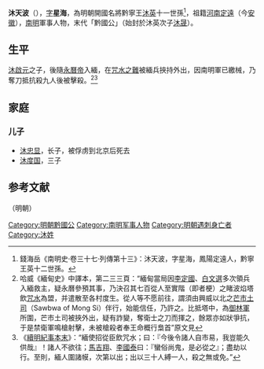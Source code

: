 '''沐天波'''（{{bd|1627年||1661年|8月13日|catIdx=M沐}}），[[表字|字]]'''星海'''，為明朝開國名將黔寧王[[沐英|沐英]]十一世孫<ref>錢海岳《南明史·卷三十七·列傳第十三》：沐天波，字星海，鳳陽定遠人，黔寧王英十二世孫。</ref>，祖籍[[河南江北等處行中書省|河南]][[定远縣|定遠]]（今[[安徽|安徽]]），[[南明|南明]]軍事人物，末代「黔國公」（始封於沐英次子[[沐晟|沐晟]]）。

==生平==
[[沐啟元|沐啟元]]之子，後隨[[永曆帝|永曆帝]]入緬，在[[咒水之難|咒水之難]]被緬兵挾持外出，因南明軍已繳械，乃奪刀抵抗殺九人後被擊殺。<ref>哈威《緬甸史》中譯本，第二三三頁：“緬甸當局因[[李定國|李定國]]、[[白文選|白文選]]多次領兵入緬救主，疑永曆參預其事，乃決召其七百從人至實階（即者梗）之睹波焰塔飲[[咒水|咒水]]為盟，并遣散至各村度生。從人等不愿前往，謂須由興威以北之[[芒市土司|芒市土司]]（Sawbwa of Mong Si）伴行，始能信任，乃許之。比抵塔中，為[[御林軍|御林軍]]所圍，芒市土司被挾外出，疑有詐變，奪衛士之刀而揮之，餘眾亦如狀爭抗，于是禁衛軍鳴槍射擊，未被槍殺者奉王命概行梟首”原文見{{cite book|author=G. E. Harvey|title=''History of Burma: From the Earliest Times to 10 March 1824 The Beginning of the English Conquest''|url=https://books.google.com/books?id=rqqbDwAAQBAJ&pg=PT142|date=2019-06-04|publisher=Taylor & Francis|isbn=978-0-429-64805-2|pages=142|access-date=2020-12-26|archive-date=2021-01-02|archive-url=https://web.archive.org/web/20210102164637/https://books.google.com/books?id=rqqbDwAAQBAJ&pg=PT142|dead-url=no}}</ref><ref>《[[s:續明紀事本末/卷13|續明紀事本末]]》：“緬使招從臣飲咒水；曰：『今後令諸人自市易，我豈能久供哉』！諸人不欲往；[[馬吉翔|馬吉翔]]、[[李國泰_(明朝)|李國泰]]曰：『蠻俗尚鬼，是必從之』；盡劫以行。至則，緬人圍諸幙，次第以出；出以三十人縛一人，殺之無或免。”</ref>

==家庭==
{{main|明朝黔国公世系图}}

===儿子===
*[[沐忠显|沐忠显]]，长子，被俘虏到北京后死去
*[[沐度国|沐度国]]，三子

==参考文献==
{{reflist}}

{{s-start}}
{{s-reg|other}}（明朝）
{{s-bef|before=父[[沐启元|沐启元]]}}
{{s-ttl|title=[[黔國公|黔國公]]|years=1628年－1661年}}
{{s-none|無|[[清朝|清朝廷]]撤除封國}}
{{s-end}}
{{明朝黔國公}}
{{明朝人小作品}}
{{Authority control}}
{{DEFAULTSORT:M}}
[[Category:明朝黔國公|Category:明朝黔國公]]
[[Category:南明军事人物|Category:南明军事人物]]
[[Category:明朝遇刺身亡者|Category:明朝遇刺身亡者]]
[[Category:沐姓|Category:沐姓]]